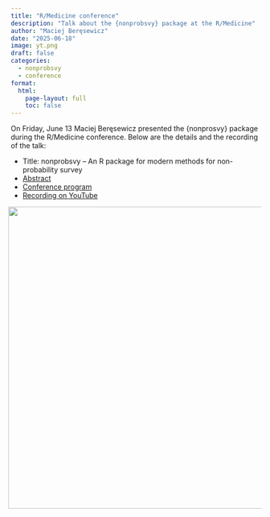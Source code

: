 ```yaml
---
title: "R/Medicine conference"
description: "Talk about the {nonprobsvy} package at the R/Medicine"
author: "Maciej Beręsewicz"
date: "2025-06-18"
image: yt.png
draft: false
categories:
  - nonprobsvy
  - conference
format:
  html:
    page-layout: full
    toc: false
---
```


On Friday, June 13 Maciej Beręsewicz presented the {nonprosvy} package during the R/Medicine conference. Below are the details and the recording of the talk:

+ Title: nonprobsvy – An R package for modern methods for non-probability survey
+ [Abstract](https://rconsortium.github.io/RMedicine_website/abstracts.html#nonprobsvy-package)
+ [Conference program](https://rconsortium.github.io/RMedicine_website/Program.html)
+ [Recording on YouTube](https://youtu.be/MnEZlFcpmCE?si=ibmbd_pE03RYwIgx)

```{=html}
<div style="display: flex; justify-content: center; align-items: center;">
     <img src="Main-UPDATED.png" style="width: 600px; margin-right: 10px;"/>
</div>
```
